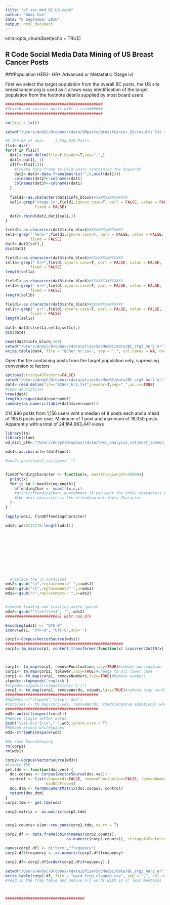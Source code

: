 ```yaml
---
title: "pf_soc_med_BC_US_code"
author: "Andy Cox"
date: "6 September 2016"
output: html_document
---
```



knitr::opts_chunk$set(echo = TRUE)

## R Code  Social Media Data Mining of US Breast Cancer Posts
###Population HER2-  HR+  Advanced or Metastatic  (Stage iv)

First we select the target population from the overall BC posts, the US site breastcancer.org is used as it allows easy identification of the target population from the footnote details supplied by most board users

```r
###########################################
#Search and extract posts wiht a term######
###########################################

rm(list = ls())

setwd("/Users/AndyC/Dropbox/rdata/SMposts/BreastCancer_US/results")#3.5GB   1,045,114 posts

#5.563 GB of data     2,534,028 Posts
fls1<-dir()
for(f in fls1){
  dat1<-read.delim(file=f,header=T,sep=",",)
  dat1<-dat1[,-1]
  if(f==fls1[1]){
    #Create data frame to hold posts containing the keywords
    dat2<-dat3<-data.frame(matrix("",0,ncol(dat1)))
    colnames(dat2)<-colnames(dat1)
    colnames(dat3)<-colnames(dat1) 
  }
  
  field1<-as.character(dat1$info_block)#XXXXXXXXXXXXXX
  sel1<-grep("stage iv",field1,ignore.case=T, perl = FALSE, value = FALSE,
             fixed = FALSE)

  dat2<-rbind(dat2,dat1[sel1,])
}

field1<-as.character(dat2$info_block)#XXXXXXXXXXXXXX
sel1<-grep(" her2-",field1,ignore.case=T, perl = FALSE, value = FALSE,
           fixed = FALSE)
dat3<-dat2[sel1,]
dim(dat3)

field1<-as.character(dat3$info_block)#XXXXXXXXXXXXXX
sel1a<-grep(" hr+",field1,ignore.case=T, perl = FALSE, value = FALSE,
           fixed = FALSE)
length(sel1a)

field1<-as.character(dat3$info_block)#XXXXXXXXXXXXXX
sel1b<-grep(" er+",field1,ignore.case=T, perl = FALSE, value = FALSE,
           fixed = FALSE)
length(sel1b)

field1<-as.character(dat3$info_block)#XXXXXXXXXXXXXX
sel1c<-grep(" pr+",field1,ignore.case=T, perl = FALSE, value = FALSE,
           fixed = FALSE)
length(sel1c)           
           
dat4<-dat3[c(sel1a,sel1b,sel1c),]
dim(dat4)

head(dat4$info_block,100)
setwd("/Users/AndyC/Dropbox/rdata/pfizerSocMedBC/data/BC_stg5_her2_er")
write.table(dat4, file = "BCher_hr.csv", sep = ",", col.names = NA, na="NA", qmethod = "double")
```
Open the file containing posts from the target population only, supressing conversion to factors

```r
options(stringsASFactors=FALSE)
setwd("/Users/AndyC/Dropbox/rdata/pfizerSocMedBC/data/BC_stg5_her2_er")
dat4<-read.delim(file="BCher_hr2.txt",header=T,sep=",",as.is=TRUE)
#Some decriptives
nrow(dat4)
length(unique(dat4$username))
summary(as.numeric(table(dat4$username)))
```

214,896 posts from 1,156 users wiht a median of 8 posts each and a mead of 185.6 posts per user. Minimum of 1 post and maximum of 18,050 posts.
Apparently with a total of 24,164,963,441 views

```r
library(tm)
library(slam)
wd_dict_pth<-"/Users/AndyC/Dropbox/rdata/text_analysis_ref/most_common_words/google-10000-english-master/google-10000-english-usa.txt"

wds1<-as.character(dat4$post)

#wds2<-paste(wds1,collapse=" ")


findOffendingCharacter <- function(x, maxStringLength=10000){  
  print(x)
  for (c in 1:maxStringLength){
    offendingChar <- substr(x,c,c)
    #print(offendingChar) #uncomment if you want the indiv characters printed
    #the next character is the offending multibyte Character
  }    
}

lapply(wds1, findOffendingCharacter)

wds2<-wds1[21170:length(wds1)]




 






  #replace the \n notations
wds2<-gsub("\n",replacement=" ",x=wds1)
wds2<-gsub("\t",replacement=" ",x=wds2)
wds2<-gsub("/",replacement=" ",x=wds2)


#remove leading and trailing white spaces
wds2<-gsub("^\\s+|\\s+$", "", wds2)
#####################Deal wiht non UTF

Encoding(wds1) <- "UTF-8"
iconv(wds1, "UTF-8", "UTF-8",sub='') 

corp1<-Corpus(VectorSource(wds1))
####################################################
corp1<-tm_map(corp1, content_transformer(function(x) iconv(enc2utf8(x), sub = "byte")))



corp1<- tm_map(corp1, removePunctuation,lazy=TRUE)#remove punctuation
corp1<- tm_map(corp1, tolower,lazy=TRUE)#Change to all lower case
corp1 <- tm_map(corp1, removeNumbers,lazy=TRUE)#Remove numbers
stpwds<-stopwords('english')
#stpwds<-stpwds[!(stpwds%in%c('i'))]
corp1 <- tm_map(corp1, removeWords, stpwds,lazy=TRUE)#remove stop words
#########################################
#AddWds<-c("stopped","stop","due")
#corp.yes <- tm_map(corp.yes, removeWords, rmwds)#remove additional words
#########################################
wd3<-unlist(inspect(corp1))
#Remove single letter words
gsub("\\s[:a-z:]\\s"," ",wd3,ignore.case = T)
#Remove excess whitespaces
wd3<-stripWhitespace(wd3)

#Do some housekeeping
rm(corp1)
rm(wds1)

corp2<-Corpus(VectorSource(wd3))
#Create TDM
get.tdm <- function(doc.vec) {
  doc.corpus <- Corpus(VectorSource(doc.vec))
  control <- list(stopwords=FALSE, removePunctuation=FALSE, removeNumbers=TRUE,
                  minDocFreq=4)
  doc.dtm <- TermDocumentMatrix(doc.corpus, control) 
  return(doc.dtm)
}
corp2.tdm <- get.tdm(wd3)

corp2.matrix <- as.matrix(corp2.tdm)


corp2.counts<-slam::row_sums(corp2.tdm, na.rm = T)

corp2.df <- data.frame(cbind(names(corp2.counts),
                           as.numeric(corp2.counts)), stringsAsFactors=FALSE) 

names(corp2.df) <- c("term","frequency") 
corp2.df$frequency <- as.numeric(corp2.df$frequency)

corp2.df<-corp2.df[order(corp2.df$frequency),]

setwd("/Users/AndyC/Dropbox/rdata/pfizerSocMedBC/data/BC_stg5_her2_er")
write.table(corp2.df, file = "word_freq_cleaned.csv", sep = ",", col.names = NA, na="NA", qmethod = "double")
#read in the freq table and remove all words with 10 or less mentions



###################################
```


